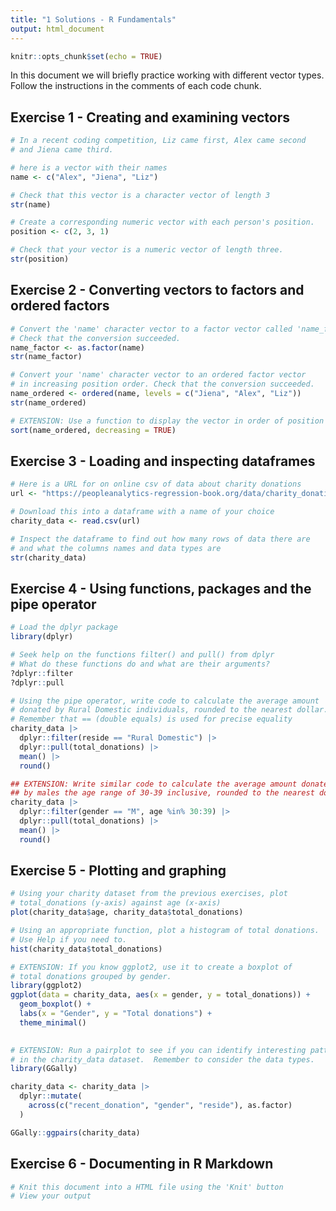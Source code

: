```yaml
---
title: "1 Solutions - R Fundamentals"
output: html_document
---
```


```r
knitr::opts_chunk$set(echo = TRUE)
```

In this document we will briefly practice working with different vector types.  Follow the instructions in the comments of each code chunk.

## Exercise 1 - Creating and examining vectors

```r
# In a recent coding competition, Liz came first, Alex came second 
# and Jiena came third.

# here is a vector with their names
name <- c("Alex", "Jiena", "Liz")

# Check that this vector is a character vector of length 3
str(name)
```

```r
# Create a corresponding numeric vector with each person's position.
position <- c(2, 3, 1)
```

```r
# Check that your vector is a numeric vector of length three.
str(position)
```

## Exercise 2 - Converting vectors to factors and ordered factors 

```r
# Convert the 'name' character vector to a factor vector called 'name_factor'.
# Check that the conversion succeeded.
name_factor <- as.factor(name)
str(name_factor)
```


```r
# Convert your 'name' character vector to an ordered factor vector
# in increasing position order. Check that the conversion succeeded. 
name_ordered <- ordered(name, levels = c("Jiena", "Alex", "Liz"))
str(name_ordered)
```

```r
# EXTENSION: Use a function to display the vector in order of position (highest to lowest)?
sort(name_ordered, decreasing = TRUE)
```

## Exercise 3 - Loading and inspecting dataframes

```r
# Here is a URL for on online csv of data about charity donations
url <- "https://peopleanalytics-regression-book.org/data/charity_donation.csv"

# Download this into a dataframe with a name of your choice
charity_data <- read.csv(url)

```

```r
# Inspect the dataframe to find out how many rows of data there are
# and what the columns names and data types are
str(charity_data)

```

## Exercise 4 - Using functions, packages and the pipe operator

```r
# Load the dplyr package 
library(dplyr)

# Seek help on the functions filter() and pull() from dplyr
# What do these functions do and what are their arguments?
?dplyr::filter
?dplyr::pull

```

```r
# Using the pipe operator, write code to calculate the average amount
# donated by Rural Domestic individuals, rounded to the nearest dollar.
# Remember that == (double equals) is used for precise equality
charity_data |> 
  dplyr::filter(reside == "Rural Domestic") |> 
  dplyr::pull(total_donations) |> 
  mean() |> 
  round()
```

```r
## EXTENSION: Write similar code to calculate the average amount donated 
## by males the age range of 30-39 inclusive, rounded to the nearest dollar
charity_data |> 
  dplyr::filter(gender == "M", age %in% 30:39) |> 
  dplyr::pull(total_donations) |> 
  mean() |> 
  round()
```


## Exercise 5 - Plotting and graphing

```r
# Using your charity dataset from the previous exercises, plot
# total_donations (y-axis) against age (x-axis)
plot(charity_data$age, charity_data$total_donations)


```

```r
# Using an appropriate function, plot a histogram of total donations.
# Use Help if you need to.
hist(charity_data$total_donations)


```

```r
# EXTENSION: If you know ggplot2, use it to create a boxplot of
# total donations grouped by gender.
library(ggplot2)
ggplot(data = charity_data, aes(x = gender, y = total_donations)) +
  geom_boxplot() +
  labs(x = "Gender", y = "Total donations") +
  theme_minimal()
 

```

```r
# EXTENSION: Run a pairplot to see if you can identify interesting patterns
# in the charity_data dataset.  Remember to consider the data types.
library(GGally)

charity_data <- charity_data |> 
  dplyr::mutate(
    across(c("recent_donation", "gender", "reside"), as.factor)
  )

GGally::ggpairs(charity_data)
```


## Exercise 6 - Documenting in R Markdown

```r
# Knit this document into a HTML file using the 'Knit' button
# View your output

```

